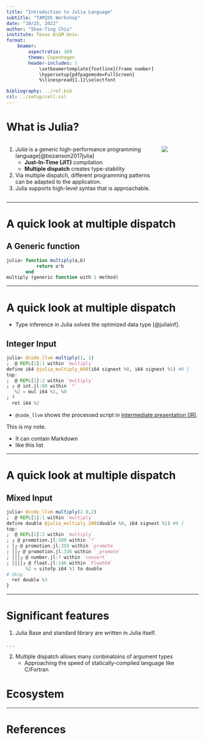 ```yaml
---
title: "Introduction to Julia Language"
subtitle: "TAMIDS Workshop"
date: "10/25, 2022"
author: "Shao-Ting Chiu"
institute: Texas A\&M Univ.
format: 
    beamer:
        aspectratio: 169
        theme: Copenhagen
        header-includes: |
            \setbeamertemplate{footline}[frame number] 
            \hypersetup{pdfpagemode=FullScreen}
            %\linespread{1.1}\selectfont

bibliography: ../ref.bib
csl: ../setup/cell.csl
---
```


# What is Julia?

:::: {.columns}

::: {.column width="80%"}


1. *Julia* is a generic high-performance programming language[@bezanson2017julia]
    - **Just-In-Time (JIT)** compilation
    - **Multiple dispatch** creates type-stability
1. Via multiple dispatch, different programming patterns can be adapted to the application.
1. Julia supports high-level syntax that is approachable.


:::

::: {.column width="20%"}
![](../img/julia-logo-color.png){fig-align="right"} 
:::

:::


---

# A quick look at multiple dispatch

## A Generic function
```julia
julia> function multiply(a,b)
           return a*b
       end
multiply (generic function with 1 method)
```

---

# A quick look at multiple dispatch

- Type inference in Julia solves the optimized data type [@juliainf].


## Integer Input

```julia
julia> @code_llvm multiply(1, 1)
;  @ REPL[1]:1 within `multiply`
define i64 @julia_multiply_660(i64 signext %0, i64 signext %1) #0 {
top:
;  @ REPL[1]:2 within `multiply`
; ┌ @ int.jl:88 within `*`
   %2 = mul i64 %1, %0
; └
  ret i64 %2
```

- `@code_llvm` shows the processed script in [intermediate presentation (IR)](https://en.wikipedia.org/wiki/Intermediate_representation).

::: notes

This is my note.

- It can contain Markdown
- like this list

:::

---

# A quick look at multiple dispatch {.allowpagebreaks}

## Mixed Input
```julia
julia> @code_llvm multiply(2.0,2)
;  @ REPL[1]:1 within `multiply`
define double @julia_multiply_208(double %0, i64 signext %1) #0 {
top:
;  @ REPL[1]:2 within `multiply`
; ┌ @ promotion.jl:389 within `*`
; │┌ @ promotion.jl:359 within `promote`
; ││┌ @ promotion.jl:336 within `_promote`
; │││┌ @ number.jl:7 within `convert`
; ││││┌ @ float.jl:146 within `Float64`
       %2 = sitofp i64 %1 to double
# Skip
  ret double %3
}
```

---

# Significant features

1. Julia Base and standard library are written in Julia itself.

. . .

2. Multiple dispatch allows many conbinatoins of argument types
    - Approaching the speed of statically-compiled language like C/Fortran



# Ecosystem


---

# References

